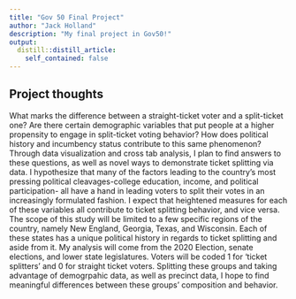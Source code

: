 ```yaml
---
title: "Gov 50 Final Project"
author: "Jack Holland"
description: "My final project in Gov50!"
output:
  distill::distill_article:
    self_contained: false
---
```




## Project thoughts

What marks the difference between a straight-ticket voter and a split-ticket one? Are there certain demographic variables that put people at a higher propensity to engage in split-ticket voting behavior? How does political history and incumbency status contribute to this same phenomenon? Through data visualization and cross tab analysis, I plan to find answers to these questions, as well as novel ways to demonstrate ticket splitting via data. I hypothesize that many of the factors leading to the country's most pressing political cleavages-college education, income, and political participation- all have a hand in leading voters to split their votes in an increasingly formulated fashion. I expect that heightened measures for each of these variables all contribute to ticket splitting behavior, and vice versa. The scope of this study will be limited to a few specific regions of the country, namely New England, Georgia, Texas, and Wisconsin. Each of these states has a unique political history in regards to ticket splitting and aside from it. My analysis will come from the 2020 Election, senate elections, and lower state legislatures. Voters will be coded 1 for 'ticket splitters' and 0 for straight ticket voters. Splitting these groups and taking advantage of demogrpahic data, as well as precinct data, I hope to find meaningful differences between these groups' composition and behavior.